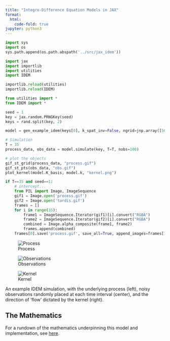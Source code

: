 ```yaml
---
title: "Integro-Difference Equation Models in JAX"
format:
  html:
    code-fold: true
jupyter: python3
---
```


```python
import sys
import os
sys.path.append(os.path.abspath('../src/jax_idem'))

import jax
import importlib
import utilities
import IDEM

importlib.reload(utilities)
importlib.reload(IDEM)

from utilities import *
from IDEM import *

seed = 1
key = jax.random.PRNGKey(seed)
keys = rand.split(key, 2)

model = gen_example_idem(keys[0], k_spat_inv=False, ngrid=jnp.array([50, 50]))

# Simulation
T = 35
process_data, obs_data = model.simulate(key, T=T, nobs=100)

# plot the objects
gif_st_grid(process_data, "process.gif")
gif_st_pts(obs_data, "obs.gif")
plot_kernel(model.K_basis, model.k, "kernel.png")

if T==35 and seed==1:
    # intercept...
    from PIL import Image, ImageSequence
    gif1 = Image.open('process.gif')
    gif2 = Image.open('tardis.gif')
    frames = []
    for i in range(35):
        frame1 = ImageSequence.Iterator(gif1)[i].convert("RGBA")
        frame2 = ImageSequence.Iterator(gif2)[i].convert("RGBA")
        combined = Image.alpha_composite(frame1, frame2)
        frames.append(combined)
    frames[0].save('process.gif', save_all=True, append_images=frames[1:], duration=gif1.info['duration'], loop=0)
```


::: {#fig-example layout-ncol=3}

![Process](process.gif)

![Observations](obs.gif)

![Kernel](kernel.png)

An example IDEM simulation, with the underlying process (left), noisy observations randomly placed at each time interval (center), and the direction of 'flow' dictated by the kernel (right).

:::

## The Mathematics

For a rundown of the mathematics underpinning this model and implementation, see [here](mathematics.html).
